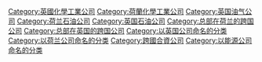 [[Category:英國化學工業公司|Category:英國化學工業公司]]
[[Category:荷蘭化學工業公司|Category:荷蘭化學工業公司]]
[[Category:英国油气公司|Category:英国油气公司]]
[[Category:荷兰石油公司|Category:荷兰石油公司]]
[[Category:英国石油公司|Category:英国石油公司]]
[[Category:总部在荷兰的跨国公司|Category:总部在荷兰的跨国公司]]
[[Category:总部在英国的跨国公司|Category:总部在英国的跨国公司]]
[[Category:以英国公司命名的分类|Category:以英国公司命名的分类]]
[[Category:以荷兰公司命名的分类|Category:以荷兰公司命名的分类]]
[[Category:跨國合資公司|Category:跨國合資公司]]
[[Category:以能源公司命名的分类|Category:以能源公司命名的分类]]